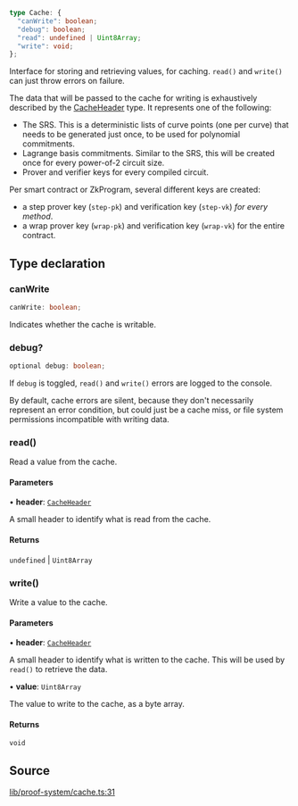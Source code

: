 ```ts
type Cache: {
  "canWrite": boolean;
  "debug": boolean;
  "read": undefined | Uint8Array;
  "write": void;
};
```

Interface for storing and retrieving values, for caching.
`read()` and `write()` can just throw errors on failure.

The data that will be passed to the cache for writing is exhaustively described by the [CacheHeader](CacheHeader.mdx) type.
It represents one of the following:
- The SRS. This is a deterministic lists of curve points (one per curve) that needs to be generated just once,
  to be used for polynomial commitments.
- Lagrange basis commitments. Similar to the SRS, this will be created once for every power-of-2 circuit size.
- Prover and verifier keys for every compiled circuit.

Per smart contract or ZkProgram, several different keys are created:
- a step prover key (`step-pk`) and verification key (`step-vk`) _for every method_.
- a wrap prover key (`wrap-pk`) and verification key (`wrap-vk`) for the entire contract.

## Type declaration

### canWrite

```ts
canWrite: boolean;
```

Indicates whether the cache is writable.

### debug?

```ts
optional debug: boolean;
```

If `debug` is toggled, `read()` and `write()` errors are logged to the console.

By default, cache errors are silent, because they don't necessarily represent an error condition,
but could just be a cache miss, or file system permissions incompatible with writing data.

### read()

Read a value from the cache.

#### Parameters

• **header**: [`CacheHeader`](CacheHeader.mdx)

A small header to identify what is read from the cache.

#### Returns

`undefined` \| `Uint8Array`

### write()

Write a value to the cache.

#### Parameters

• **header**: [`CacheHeader`](CacheHeader.mdx)

A small header to identify what is written to the cache. This will be used by `read()` to retrieve the data.

• **value**: `Uint8Array`

The value to write to the cache, as a byte array.

#### Returns

`void`

## Source

[lib/proof-system/cache.ts:31](https://github.com/o1-labs/o1js/blob/1ed4125b454628ef1e3e4d32dd416718a59702b8/src/lib/proof-system/cache.ts#L31)
